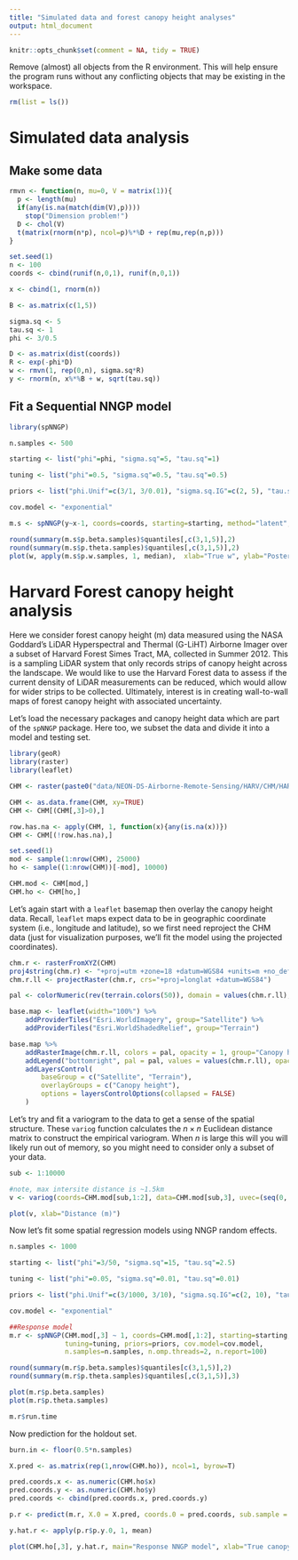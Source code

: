 ```yaml
---
title: "Simulated data and forest canopy height analyses"
output: html_document
---
```


```r
knitr::opts_chunk$set(comment = NA, tidy = TRUE)
```

Remove (almost) all objects from the R environment. This will help ensure the program runs without any conflicting objects that may be existing in the workspace.
```r
rm(list = ls())
```

# Simulated data analysis

## Make some data
```r
rmvn <- function(n, mu=0, V = matrix(1)){
  p <- length(mu)
  if(any(is.na(match(dim(V),p))))
    stop("Dimension problem!")
  D <- chol(V)
  t(matrix(rnorm(n*p), ncol=p)%*%D + rep(mu,rep(n,p)))
}

set.seed(1)
n <- 100
coords <- cbind(runif(n,0,1), runif(n,0,1))

x <- cbind(1, rnorm(n))

B <- as.matrix(c(1,5))

sigma.sq <- 5
tau.sq <- 1
phi <- 3/0.5

D <- as.matrix(dist(coords))
R <- exp(-phi*D)
w <- rmvn(1, rep(0,n), sigma.sq*R)
y <- rnorm(n, x%*%B + w, sqrt(tau.sq))
```

## Fit a Sequential NNGP model
```r
library(spNNGP)

n.samples <- 500

starting <- list("phi"=phi, "sigma.sq"=5, "tau.sq"=1)

tuning <- list("phi"=0.5, "sigma.sq"=0.5, "tau.sq"=0.5)

priors <- list("phi.Unif"=c(3/1, 3/0.01), "sigma.sq.IG"=c(2, 5), "tau.sq.IG"=c(2, 1))

cov.model <- "exponential"

m.s <- spNNGP(y~x-1, coords=coords, starting=starting, method="latent", n.neighbors=5, tuning=tuning, priors=priors, cov.model=cov.model, n.samples=n.samples, return.neighbors = TRUE, n.omp.threads=2)

round(summary(m.s$p.beta.samples)$quantiles[,c(3,1,5)],2)
round(summary(m.s$p.theta.samples)$quantiles[,c(3,1,5)],2)
plot(w, apply(m.s$p.w.samples, 1, median),  xlab="True w", ylab="Posterior median w")
```
# Harvard Forest canopy height analysis

Here we consider forest canopy height (m) data measured using the NASA Goddard's LiDAR Hyperspectral and Thermal (G-LiHT) Airborne Imager over a subset of Harvard Forest Simes Tract, MA, collected in Summer 2012. This is a sampling LiDAR system that only records strips of canopy height across the landscape. We would like to use the Harvard Forest data to assess if the current density of LiDAR measurements can be reduced, which would allow for wider strips to be collected. Ultimately, interest is in creating wall-to-wall maps of forest canopy height with associated uncertainty.

Let's load the necessary packages and canopy height data which are part of the `spNNGP` package. Here too, we subset the data and divide it into a model and testing set.
```r
library(geoR)
library(raster)
library(leaflet)

CHM <- raster(paste0("data/NEON-DS-Airborne-Remote-Sensing/HARV/CHM/HARV_chmCrop.tif"))

CHM <- as.data.frame(CHM, xy=TRUE)
CHM <- CHM[(CHM[,3]>0),]

row.has.na <- apply(CHM, 1, function(x){any(is.na(x))})
CHM <- CHM[(!row.has.na),]

set.seed(1)
mod <- sample(1:nrow(CHM), 25000)
ho <- sample((1:nrow(CHM))[-mod], 10000)

CHM.mod <- CHM[mod,]
CHM.ho <- CHM[ho,]
```

Let's again start with a `leaflet` basemap then overlay the canopy height data. Recall, `leaflet` maps expect data to be in geographic coordinate system (i.e., longitude and latitude), so we first need reproject the CHM data (just for visualization purposes, we'll fit the model using the projected coordinates).

```r
chm.r <- rasterFromXYZ(CHM)
proj4string(chm.r) <- "+proj=utm +zone=18 +datum=WGS84 +units=m +no_defs +ellps=WGS84 +towgs84=0,0,0"
chm.r.ll <- projectRaster(chm.r, crs="+proj=longlat +datum=WGS84")

pal <- colorNumeric(rev(terrain.colors(50)), domain = values(chm.r.ll), na.color = "transparent")

base.map <- leaflet(width="100%") %>%
    addProviderTiles("Esri.WorldImagery", group="Satellite") %>%
    addProviderTiles("Esri.WorldShadedRelief", group="Terrain")

base.map %>%
    addRasterImage(chm.r.ll, colors = pal, opacity = 1, group="Canopy height") %>%
    addLegend("bottomright", pal = pal, values = values(chm.r.ll), opacity = 1, title = "<center>Canopy height (m)</center>") %>%
    addLayersControl(
        baseGroup = c("Satellite", "Terrain"),
        overlayGroups = c("Canopy height"),
        options = layersControlOptions(collapsed = FALSE)
    )
```

Let's try and fit a variogram to the data to get a sense of the spatial structure. These `variog` function calculates the $n\times n$ Euclidean distance matrix to construct the empirical variogram. When $n$ is large this will you will likely run out of memory, so you might need to consider only a subset of your data.

```r
sub <- 1:10000

#note, max intersite distance is ~1.5km
v <- variog(coords=CHM.mod[sub,1:2], data=CHM.mod[sub,3], uvec=(seq(0, 500, length=30))) 

plot(v, xlab="Distance (m)")
```

Now let's fit some spatial regression models using NNGP random effects.
```r
n.samples <- 1000

starting <- list("phi"=3/50, "sigma.sq"=15, "tau.sq"=2.5)

tuning <- list("phi"=0.05, "sigma.sq"=0.01, "tau.sq"=0.01)

priors <- list("phi.Unif"=c(3/1000, 3/10), "sigma.sq.IG"=c(2, 10), "tau.sq.IG"=c(2, 5))

cov.model <- "exponential"

##Response model 
m.r <- spNNGP(CHM.mod[,3] ~ 1, coords=CHM.mod[,1:2], starting=starting, method="response", n.neighbors=10,
              tuning=tuning, priors=priors, cov.model=cov.model,
              n.samples=n.samples, n.omp.threads=2, n.report=100)

round(summary(m.r$p.beta.samples)$quantiles[c(3,1,5)],2)
round(summary(m.r$p.theta.samples)$quantiles[,c(3,1,5)],3)

plot(m.r$p.beta.samples)
plot(m.r$p.theta.samples)

m.r$run.time

```

Now prediction for the holdout set. 

```r
burn.in <- floor(0.5*n.samples)

X.pred <- as.matrix(rep(1,nrow(CHM.ho)), ncol=1, byrow=T)

pred.coords.x <- as.numeric(CHM.ho$x)
pred.coords.y <- as.numeric(CHM.ho$y)
pred.coords <- cbind(pred.coords.x, pred.coords.y)

p.r <- predict(m.r, X.0 = X.pred, coords.0 = pred.coords, sub.sample = list(start=burn.in, end=n.samples, thin=2), n.omp.threads=2)

y.hat.r <- apply(p.r$p.y.0, 1, mean)

plot(CHM.ho[,3], y.hat.r, main="Response NNGP model", xlab="True canopy height", ylab="Posterior predictive distribution mean")
```


